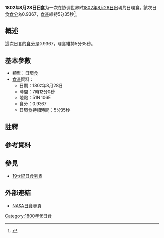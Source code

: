 {{Infobox Solar eclipse
| Year        = 1802
| Month       = 8
| Day         = 28
| Type        = 日環食
| Image       = SE1802Aug28A.png
| Image size  = 200px
| Image intro = 1802年8月28日日環食路徑圖
  <!--   日食資料   -->
| Gamma       = 0.7569
| Mag         = 0.9367
| Saros       = [[日食沙羅週期122|122]]
| Saros total = 
| Saros seq   = 
  <!--     食甚     -->
| Duration    = 5分35秒
| Location    = 
| Coords      = 
| Width       = 354公里
  <!--   開始時間   -->
| Partial     = 
| Start type  = 
| Centre      = 
| Greatest    = 07:12:00
  <!--     倒數     -->
| hour        = 07
| minute      = 12
| second      = 00
| Duration_s  = 
}}
'''1802年8月28日日食'''为一次在协调世界时[[1802年|1802年]][[8月28日|8月28日]]出現的日環食。該次日食[[食分|食分]]為0.9367，[[食甚|食甚]]維持5分35秒<ref name="nasa_catalog_list">{{cite web |url=http://eclipse.gsfc.nasa.gov/SEcat5/SE1801-1900.html |title=Catalog of Solar Eclipses: 1801 to 1900 |language=en |publisher=[[NASA|NASA]] |accessdate=2009-07-26 |archiveurl=https://web.archive.org/web/20150112204733/http://eclipse.gsfc.nasa.gov/SEcat5/SE1801-1900.html |archivedate=2015-01-12 |deadurl=no }}</ref>。

== 概述 ==
這次日食的[[食分|食分]]是0.9367，環食維持5分35秒。

== 基本參數 ==
{{NoteUTC}}
* 類型：日環食
*[[食甚|食甚]]資料：
** 日期：1802年8月28日
** 時間：7時12分0秒 
** 地點：51N 106E
** 食分：0.9367
** 日環食持續時間：5分35秒

== 註釋 ==
{{NoteFoot}}

== 參考資料 ==
{{reflist}}

== 參見 ==
{{日食主題}}
* [[19世紀日食列表|19世紀日食列表]]

== 外部連結 ==
* [http://eclipse.gsfc.nasa.gov/solar.html NASA日食專頁]{{Wayback|url=http://eclipse.gsfc.nasa.gov/solar.html |date=20190108200537 }}{{en icon}}

{{日食}}

[[Category:1800年代日食|Category:1800年代日食]]

{{Eclipse-stub}}
